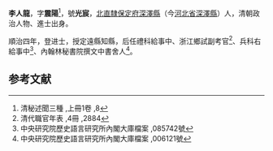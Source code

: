 '''李人龍'''，字'''震陽'''<ref>清秘述聞三種 ,上冊1卷 ,8</ref>，號'''光宸'''，[[北直隸|北直隸]][[保定府|保定府]][[深澤縣|深澤縣]]（今[[河北省|河北省]][[深澤縣|深澤縣]]）人，清朝政治人物、進士出身。

順治四年，登进士，授定遠縣知縣，后任禮科給事中、浙江鄉試副考官<ref>清代職官年表 ,4冊 ,2884</ref>、兵科右給事中<ref>中央研究院歷史語言研究所內閣大庫檔案 ,085742號</ref>、內翰林秘書院撰文中書舍人<ref>中央研究院歷史語言研究所內閣大庫檔案 ,006121號</ref>。

==参考文献==
{{reflist}}
{{清朝人物小作品}}
{{順治四年丁亥科殿試金榜}}
